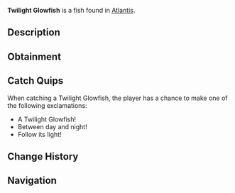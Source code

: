 {{FishInfobox
|image          = Twilight Glowfish.png
|rarity         = Rare
|sea            = First Sea
|location       = [[Atlantis]]
|sublocation    = 
|sources        = Fishing Rod
|radar_location = 
|xp             = 400
|weather        = Clear
|time           = Night
|season         = 
|bait           = Night Shrimp
|base_weight    = 30
|base_value     = 650
|weight_range   = 15
|base_chance    = 12
|base_resil     = 30
}}
'''Twilight Glowfish''' is a {{Rarity|Rare}} fish found in [[Atlantis]].

== Description ==
{{Description|Masters of both light and shadow, these mysterious fish emit a captivating glow that intensifies during twilight hours. Their presence is said to reveal hidden pathways in ancient ruins.|Bestiary Entry}}

== Obtainment ==
{{Description|Sunken's Depth Pool|Bestiary Hint}}
{{Fish Availability|
Atlantis/Sunken Depths
|top_rods      = 
Leviathan's Fang Rod\90572.14\136040.55;
Trident Rod\77685.47\121967.36;
Krampus's Rod\73323.51\82850.08;
Free Spirit Rod\72874.27\114413.7;
Magma Rod\69600.45\78643.3;
Plastic Rod\63280.89\71491.36;
Buddy Bond Rod\47008.66\58673.16;
No-Life Rod\63180.28\85978.25;
Ethereal Prism Rod\65097.81\80312.07;
Seraphic Rod\62929.45\80602.22;
Rod Of The Forgotten Fang\58811.49\78323.63;
Challenger's Rod\57042.93\78492.91;
Rod Of The Depths\52814.62\71103.87;
Rod Of The Exalted One\51912.32\72597.41;
Zeus Rod\51877.73\72385.97;
Verdant Shear Rod\50969.81\71992.5;
Blazebringer Rod\49288.14\69068.61;
Depthseeker Rod\46976.55\67467.8;
Avalanche Rod\42305.15\60914.63;
Volcanic Rod\40424.11\57233.21;
Steady Rod\14266.28\20835.12
|recommended   = Trident Rod
}}

== Catch Quips ==
When catching a Twilight Glowfish, the player has a chance to make one of the following exclamations:
* A Twilight Glowfish!
* Between day and night!
* Follow its light!

== Change History ==
{{Change History|{{subst:Current Version}}}}

== Navigation ==
{{Fish Navbox|Atlantis}}